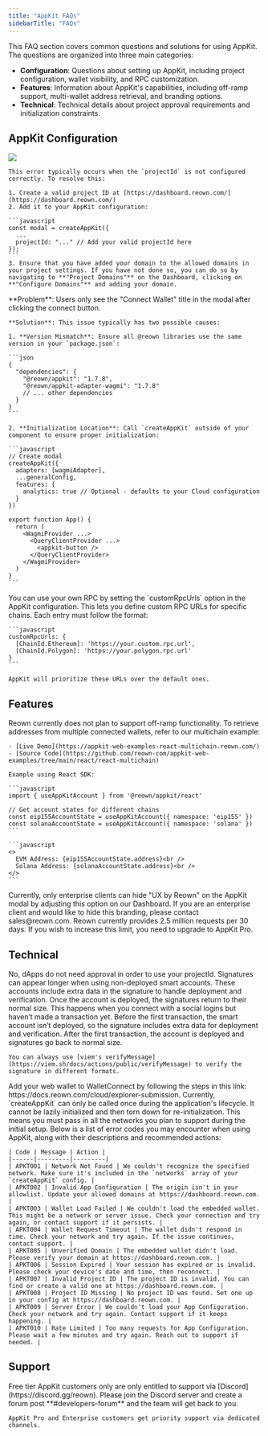 ```yaml
---
title: "AppKit FAQs"
sidebarTitle: "FAQs"
---
```


This FAQ section covers common questions and solutions for using AppKit. The questions are organized into three main categories:

- **Configuration**: Questions about setting up AppKit, including project configuration, wallet visibility, and RPC customization.
- **Features**: Information about AppKit's capabilities, including off-ramp support, multi-wallet address retrieval, and branding options.
- **Technical**: Technical details about project approval requirements and initialization constraints.

## AppKit Configuration

<AccordionGroup>
  <Accordion title="Why am I seeing an 'Invalid App Configuration' error?">
    <img src="/images/faq/invalidAppConfiguration.png" />

    This error typically occurs when the `projectId` is not configured correctly. To resolve this:

    1. Create a valid project ID at [https://dashboard.reown.com/](https://dashboard.reown.com/)
    2. Add it to your AppKit configuration:

    ```javascript
    const modal = createAppKit({
      ...
      projectId: "..." // Add your valid projectId here
    });
    ```
    3. Ensure that you have added your domain to the allowed domains in your project settings. If you have not done so, you can do so by navigating to **"Project Domains"** on the Dashboard, clicking on **"Configure Domains"** and adding your domain.
  </Accordion>

  <Accordion title="Why can't I see any wallets in the modal and only see the 'Connect Wallet' title?">
    **Problem**: Users only see the "Connect Wallet" title in the modal after clicking the connect button.

    **Solution**: This issue typically has two possible causes:

    1. **Version Mismatch**: Ensure all @reown libraries use the same version in your `package.json`:

    ```json
    {
      "dependencies": {
        "@reown/appkit": "1.7.8",
        "@reown/appkit-adapter-wagmi": "1.7.8"
        // ... other dependencies
      }
    }
    ```

    2. **Initialization Location**: Call `createAppKit` outside of your component to ensure proper initialization:

    ```javascript
    // Create modal
    createAppKit({
      adapters: [wagmiAdapter],
      ...generalConfig,
      features: {
        analytics: true // Optional - defaults to your Cloud configuration
      }
    })

    export function App() {
      return (
        <WagmiProvider ...>
          <QueryClientProvider ...>
            <appkit-button />
          </QueryClientProvider>
        </WagmiProvider>
      )
    }
    ```
  </Accordion>

  <Accordion title="How can I use custom RPCs with AppKit?">
    You can use your own RPC by setting the `customRpcUrls` option in the AppKit configuration. This lets you define custom RPC URLs for specific chains. Each entry must follow the format:

    ```javascript
    customRpcUrls: {
      [ChainId.Ethereum]: 'https://your.custom.rpc.url',
      [ChainId.Polygon]: 'https://your.polygon.rpc.url'
    }
    ```

    AppKit will prioritize these URLs over the default ones.
  </Accordion>
</AccordionGroup>

## Features

<AccordionGroup>
  <Accordion title="When will Reown support off-ramp functionality?">
    Reown currently does not plan to support off-ramp functionality.
  </Accordion>

  <Accordion title="How do I get retrieve multiple addresses from multiple connected wallets?">
    To retrieve addresses from multiple connected wallets, refer to our multichain example:

    - [Live Demo](https://appkit-web-examples-react-multichain.reown.com/)
    - [Source Code](https://github.com/reown-com/appkit-web-examples/tree/main/react/react-multichain)

    Example using React SDK:

    ```javascript
    import { useAppKitAccount } from '@reown/appkit/react'

    // Get account states for different chains
    const eip155AccountState = useAppKitAccount({ namespace: 'eip155' })
    const solanaAccountState = useAppKitAccount({ namespace: 'solana' })
    ```

    ```javascript
    <>
      EVM Address: {eip155AccountState.address}<br />
      Solana Address: {solanaAccountState.address}<br />
    </>
    ```
  </Accordion>

  <Accordion title="How do I remove the 'UX by Reown' branding?">
    Currently, only enterprise clients can hide "UX by Reown" on the AppKit modal by adjusting this option on our Dashboard. If you are an enterprise client and would like to hide this branding, please contact sales@reown.com.
  </Accordion>

  <Accordion title="How do I increase my project's RPC limits?">
    Reown currently provides 2.5 million requests per 30 days. If you wish to increase this limit, you need to upgrade to AppKit Pro.
  </Accordion>
</AccordionGroup>

## Technical

<AccordionGroup>
  <Accordion title="Do I need to wait for Web3 app approval before using my projectId?">
    No, dApps do not need approval in order to use your projectId.
  </Accordion>

  <Accordion title="Why are signatures longer in some cases?">
    Signatures can appear longer when using non-deployed smart accounts. These accounts include extra data in the signature to handle deployment and verification. Once the account is deployed, the signatures return to their normal size.
    This happens when you connect with a social logins but haven’t made a transaction yet. Before the first transaction, the smart account isn’t deployed, so the signature includes extra data for deployment and verification. After the first transaction, the account is deployed and signatures go back to normal size.

    You can always use [viem's verifyMessage](https://viem.sh/docs/actions/public/verifyMessage) to verify the signature in different formats.
  </Accordion>

  <Accordion title="How can I add my web wallet to the wallet list in WalletConnect?">
    Add your web wallet to WalletConnect by following the steps in this link: https://docs.reown.com/cloud/explorer-submission.
  </Accordion>

  <Accordion title="Can I reinitialize AppKit with different network configurations?">
    Currently, `createAppKit` can only be called once during the application's lifecycle. 
    It cannot be lazily initialized and then torn down for re-initialization. 
    This means you must pass in all the networks you plan to support during the initial setup.
  </Accordion>

  <Accordion title="Error Codes">
    Below is a list of error codes you may encounter when using AppKit, along with their descriptions and recommended actions:

    | Code | Message | Action |
    |------|---------|---------|
    | APKT001 | Network Not Found | We couldn't recognize the specified network. Make sure it's included in the `networks` array of your `createAppKit` config. |
    | APKT002 | Invalid App Configuration | The origin isn't in your allowlist. Update your allowed domains at https://dashboard.reown.com. |
    | APKT003 | Wallet Load Failed | We couldn't load the embedded wallet. This might be a network or server issue. Check your connection and try again, or contact support if it persists. |
    | APKT004 | Wallet Request Timeout | The wallet didn't respond in time. Check your network and try again. If the issue continues, contact support. |
    | APKT005 | Unverified Domain | The embedded wallet didn't load. Please verify your domain at https://dashboard.reown.com. |
    | APKT006 | Session Expired | Your session has expired or is invalid. Please check your device's date and time, then reconnect. |
    | APKT007 | Invalid Project ID | The project ID is invalid. You can find or create a valid one at https://dashboard.reown.com. |
    | APKT008 | Project ID Missing | No project ID was found. Set one up in your config at https://dashboard.reown.com. |
    | APKT009 | Server Error | We couldn't load your App Configuration. Check your network and try again. Contact support if it keeps happening. |
    | APKT010 | Rate Limited | Too many requests for App Configuration. Please wait a few minutes and try again. Reach out to support if needed. |
  </Accordion>
</AccordionGroup>

## Support

<AccordionGroup>
  <Accordion title="How do I get technical support for AppKit?">
    Free tier AppKit customers only are only entitled to support via [Discord](https://discord.gg/reown). Please join the Discord server and create a forum post **#developers-forum** and the team will get back to you.

    AppKit Pro and Enterprise customers get priority support via dedicated channels.
  </Accordion>
</AccordionGroup>
